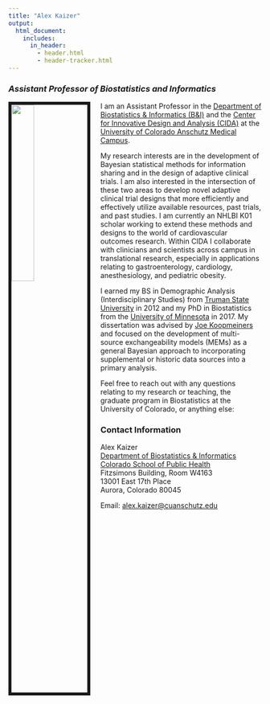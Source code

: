 ```yaml
---
title: "Alex Kaizer"
output: 
  html_document:
    includes:
      in_header:
        - header.html
        - header-tracker.html
---
```


### *Assistant Professor of Biostatistics and Informatics*

<img src="./files/alex-kaizer.jpg" style="width:30%; border:6px solid; margin-right:20px; margin-bottom:20px" align="left">

I am an Assistant Professor in the [Department of Biostatistics & Informatics (B&I)](https://coloradosph.cuanschutz.edu/education/departments/biostatistics-informatics) and the [Center for Innovative Design and Analysis (CIDA)](https://coloradosph.cuanschutz.edu/research-and-practice/centers-programs/cida) at the [University of Colorado Anschutz Medical Campus](https://cuanschutz.edu/). 

My research interests are in the development of Bayesian statistical methods for information sharing and in the design of adaptive clinical trials. I am also interested in the intersection of these two areas to develop novel adaptive clinical trial designs that more efficiently and effectively utilize available resources, past trials, and past studies. I am currently an NHLBI K01 scholar working to extend these methods and designs to the world of cardiovascular outcomes research. Within CIDA I collaborate with clinicians and scientists across campus in translational research, especially in applications relating to gastroenterology, cardiology, anesthesiology, and pediatric obesity.

I earned my BS in Demographic Analysis (Interdisciplinary Studies) from [Truman State University](https://www.truman.edu/) in 2012 and my PhD in Biostatistics from the [University of Minnesota](https://www.sph.umn.edu/academics/divisions/biostatistics/) in 2017. My dissertation was advised by [Joe Koopmeiners](https://sites.google.com/a/umn.edu/koopm007/) and focused on the development of multi-source exchangeability models (MEMs) as a general Bayesian approach to incorporating supplemental or historic data sources into a primary analysis.

Feel free to reach out with any questions relating to my research or teaching, the graduate program in Biostatistics at the University of Colorado, or anything else:

### Contact Information

Alex Kaizer \
[Department of Biostatistics & Informatics](https://coloradosph.cuanschutz.edu/education/departments/biostatistics-informatics) \
[Colorado School of Public Health](https://coloradosph.cuanschutz.edu/) \
Fitzsimons Building, Room W4163 \
13001 East 17th Place \
Aurora, Colorado 80045 

Email: [alex.kaizer@cuanschutz.edu](mailto:alex.kaizer@cuanschutz.edu)
